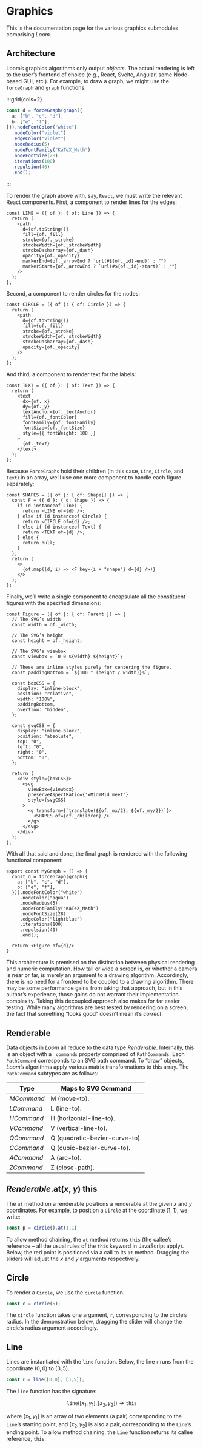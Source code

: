 
# Graphics
This is the documentation page for the various graphics submodules comprising _Loom_.

## Architecture
Loom’s graphics algorithms only output _objects_. The actual rendering is left to the user’s frontend of choice (e.g., React, Svelte, Angular, some Node-based GUI, etc.). For example, to draw a graph, we might use the `forceGraph` and `graph` functions:

:::grid{cols=2}
~~~ts
const d = forceGraph(graph({
  a: ["b", "c", "d"],
  b: ["e", "f"],
})).nodeFontColor("white")
  .nodeColor("violet")
  .edgeColor("violet")
  .nodeRadius(5)
  .nodeFontFamily("KaTeX_Math")
  .nodeFontSize(28)
  .iterations(100)
  .repulsion(40)
  .end();
~~~
<FG2/>
:::

To render the graph above with, say, `React`, we must write the relevant React components. First, a component to render lines for the edges:

~~~tsx
const LINE = ({ of }: { of: Line }) => {
  return (
    <path
      d={of.toString()}
      fill={of._fill}
      stroke={of._stroke}
      strokeWidth={of._strokeWidth}
      strokeDasharray={of._dash}
      opacity={of._opacity}
      markerEnd={of._arrowEnd ? `url(#${of._id}-end)` : ""}
      markerStart={of._arrowEnd ? `url(#${of._id}-start)` : ""}
    />
  );
};
~~~

Second, a component to render circles for the nodes:

~~~tsx
const CIRCLE = ({ of }: { of: Circle }) => {
  return (
    <path
      d={of.toString()}
      fill={of._fill}
      stroke={of._stroke}
      strokeWidth={of._strokeWidth}
      strokeDasharray={of._dash}
      opacity={of._opacity}
    />
  );
};
~~~

And third, a component to render text for the labels:

~~~tsx
const TEXT = ({ of }: { of: Text }) => {
  return (
    <text
      dx={of._x}
      dy={of._y}
      textAnchor={of._textAnchor}
      fill={of._fontColor}
      fontFamily={of._fontFamily}
      fontSize={of._fontSize}
      style={{ fontWeight: 100 }}
    >
      {of._text}
    </text>
  );
};
~~~

Because `ForceGraphs` hold their children (in this case, `Line`, `Circle`, and `Text`) in an array, we’ll use one more component to handle each figure separately:

~~~tsx
const SHAPES = ({ of }: { of: Shape[] }) => {
  const F = ({ d }: { d: Shape }) => {
    if (d instanceof Line) {
      return <LINE of={d} />;
    } else if (d instanceof Circle) {
      return <CIRCLE of={d} />;
    } else if (d instanceof Text) {
      return <TEXT of={d} />;
    } else {
      return null;
    }
  };
  return (
    <>
      {of.map((d, i) => <F key={i + "shape"} d={d} />)}
    </>
  );
};
~~~

Finally, we’ll write a single component to encapsulate all the constituent figures with the specified dimensions: 

~~~tsx
const Figure = ({ of }: { of: Parent }) => {
  // The SVG’s width
  const width = of._width;

  // The SVG’s height
  const height = of._height;

  // The SVG’s viewbox
  const viewbox = `0 0 ${width} ${height}`;

  // These are inline styles purely for centering the figure.
  const paddingBottom = `${100 * (height / width)}%`;

  const boxCSS = {
    display: "inline-block",
    position: "relative",
    width: "100%",
    paddingBottom,
    overflow: "hidden",
  };

  const svgCSS = {
    display: "inline-block",
    position: "absolute",
    top: "0",
    left: "0",
    right: "0",
    bottom: "0",
  };

  return (
    <div style={boxCSS}>
      <svg 
        viewBox={viewbox} 
        preserveAspectRatio={'xMidYMid meet'} 
        style={svgCSS}
      >
        <g transform={`translate(${of._mx/2}, ${of._my/2})`}>
          <SHAPES of={of._children} />
        </g>
      </svg>
    </div>
  );
};
~~~

With all that said and done, the final graph is rendered with the following functional component:

~~~tsx
export const MyGraph = () => {
  const d = forceGraph(graph({
    a: ["b", "c", "d"],
    b: ["e", "f"],
  })).nodeFontColor("white")
     .nodeColor("aqua")
     .nodeRadius(5)
     .nodeFontFamily("KaTeX_Math")
     .nodeFontSize(28)
     .edgeColor("lightblue")
     .iterations(100)
     .repulsion(40)
     .end();

  return <Figure of={d}/>
}
~~~

This architecture is premised on the distinction between physical rendering and numeric computation. How tall or wide a screen is, or whether a camera is near or far, is merely an argument to a drawing algorithm. Accordingly, there is no need for a frontend to be coupled to a drawing algorithm. There may be some performance gains from taking that approach, but in this author’s experience, those gains do not warrant their implementation complexity. Taking this decoupled approach also makes for far easier testing. While many algorithms are best tested by rendering on a screen, the fact that something “looks good” doesn’t mean it’s _correct_.


## Renderable
Data objects in _Loom_ all reduce to the data type _Renderable_. Internally, this is an object with a `_commands` property comprised of `PathCommands`. Each `PathCommand` corresponds to an SVG path command. To “draw” objects, _Loom_’s algorithms apply various matrix transformations to this array. The `PathCommand` subtypes are as follows:


| Type       | Maps to SVG Command            |
| ---------- | ------------------------------ |
| _MCommand_ | M (move-to).                   |
| _LCommand_ | L (line-to).                   |
| _HCommand_ | H (horizontal-line-to).        |
| _VCommand_ | V (vertical-line-to).          |
| _QCommand_ | Q (quadratic-bezier-curve-to). |
| _CCommand_ | Q (cubic-bezier-curve-to).     |
| _ACommand_ | A (arc-to).                    |
| _ZCommand_ | Z (close-path).                |


## _Renderable_.at(_x_, _y_) __this__
The `at` method on a renderable positions a renderable at the given ${x}$ and ${y}$ coordinates. For example, to position a `Circle` at the coordinate ${(1,1),}$ we write:

~~~ts
const p = circle().at(1,1)
~~~


To allow method chaining, the `at` method returns `this` (the callee’s reference – all the usual rules of the `this` keyword in JavaScript apply). Below, the red point is positioned via a call to its `at` method. Dragging the sliders will adjust the ${x}$ and ${y}$ arguments respectively.


<M1/>

## Circle
To render a `Circle`, we use the `circle` function.

~~~ts
const c = circle(5);
~~~

The `circle` function takes one argument, `r`, corresponding to the circle’s radius. In the demonstration below, dragging the slider will change the circle’s radius argument accordingly.


<Circle1/>

## Line
Lines are instantiated with the `line` function. Below, the line `ℓ` runs from the coordinate ${(0,0)}$ to ${(3,5).}$

~~~ts
const ℓ = line([0,0], [3,5]);
~~~

The `line` function has the signature:

$$
  \texttt{line}([x_1, y_1], [x_2, y_2]) \to \texttt{this}
$$

where ${[x_1, y_1]}$ is an array of two elements (a pair) corresponding to the `Line`’s starting point, and ${[x_2, y_2]}$ is also a pair, corresponding to the `Line`’s ending point. To allow method chaining, the `Line` function returns its callee reference, `this`.


<Line1/>